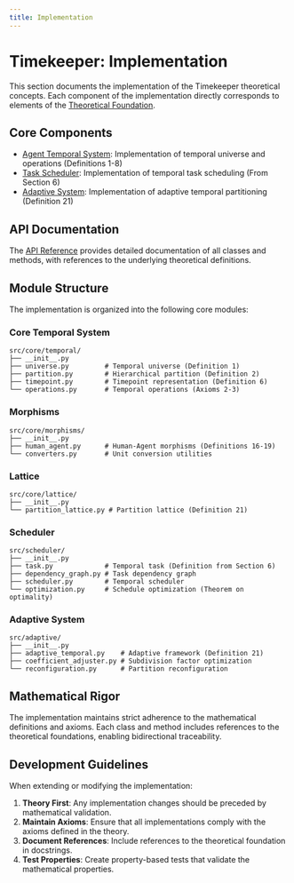 ```yaml
---
title: Implementation
---
```


# Timekeeper: Implementation

This section documents the implementation of the Timekeeper theoretical concepts. Each component of the implementation directly corresponds to elements of the [Theoretical Foundation](../theory/index.qmd).

## Core Components

- [Agent Temporal System](agent_temporal.qmd): Implementation of temporal universe and operations (Definitions 1-8)
- [Task Scheduler](task_scheduler.qmd): Implementation of temporal task scheduling (From Section 6)
- [Adaptive System](adaptive_system.qmd): Implementation of adaptive temporal partitioning (Definition 21)

## API Documentation

The [API Reference](api/index.html) provides detailed documentation of all classes and methods, with references to the underlying theoretical definitions.

## Module Structure

The implementation is organized into the following core modules:

### Core Temporal System

```
src/core/temporal/
├── __init__.py
├── universe.py         # Temporal universe (Definition 1)
├── partition.py        # Hierarchical partition (Definition 2)
├── timepoint.py        # Timepoint representation (Definition 6)
└── operations.py       # Temporal operations (Axioms 2-3)
```

### Morphisms

```
src/core/morphisms/
├── __init__.py
├── human_agent.py      # Human-Agent morphisms (Definitions 16-19)
└── converters.py       # Unit conversion utilities
```

### Lattice

```
src/core/lattice/
├── __init__.py
└── partition_lattice.py # Partition lattice (Definition 21)
```

### Scheduler

```
src/scheduler/
├── __init__.py
├── task.py             # Temporal task (Definition from Section 6)
├── dependency_graph.py # Task dependency graph
├── scheduler.py        # Temporal scheduler
└── optimization.py     # Schedule optimization (Theorem on optimality)
```

### Adaptive System

```
src/adaptive/
├── __init__.py
├── adaptive_temporal.py    # Adaptive framework (Definition 21)
├── coefficient_adjuster.py # Subdivision factor optimization
└── reconfiguration.py      # Partition reconfiguration
```

## Mathematical Rigor

The implementation maintains strict adherence to the mathematical definitions and axioms. Each class and method includes references to the theoretical foundations, enabling bidirectional traceability.

## Development Guidelines

When extending or modifying the implementation:

1. **Theory First**: Any implementation changes should be preceded by mathematical validation.
2. **Maintain Axioms**: Ensure that all implementations comply with the axioms defined in the theory.
3. **Document References**: Include references to the theoretical foundation in docstrings.
4. **Test Properties**: Create property-based tests that validate the mathematical properties.